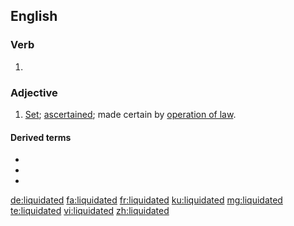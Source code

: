==English==

===Verb===
{{head|en|verb form}}

# {{en-past of|liquidate}}

===Adjective===
{{en-adj}}
# {{lb|en|legal}} [[set|Set]]; [[ascertained]]; made certain by [[operation of law]].

====Derived terms====
* {{l|en|liquidated damages}}
* {{l|en|unliquidated}}
* {{l|en|unliquidated damages}}

[[de:liquidated]]
[[fa:liquidated]]
[[fr:liquidated]]
[[ku:liquidated]]
[[mg:liquidated]]
[[te:liquidated]]
[[vi:liquidated]]
[[zh:liquidated]]